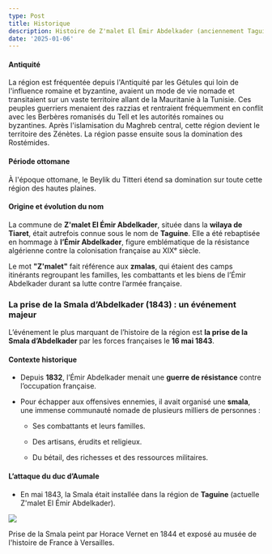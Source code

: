 ```yaml
---
type: Post
title: Historique
description: Histoire de Z'malet El Émir Abdelkader (anciennement Taguine)
date: '2025-01-06'
---
```

#### **Antiquité**

La région est fréquentée depuis l'Antiquité par les Gétules qui loin de l'influence romaine et byzantine, avaient un mode de vie nomade et transitaient sur un vaste territoire allant de la Mauritanie à la Tunisie. Ces peuples guerriers menaient des razzias et rentraient fréquemment en conflit avec les Berbères romanisés du Tell et les autorités romaines ou byzantines.
Après l'islamisation du Maghreb central, cette région devient le territoire des Zénètes. La région passe ensuite sous la domination des Rostémides.

#### **Période ottomane**

À l'époque ottomane, le Beylik du Titteri étend sa domination sur toute cette région des hautes plaines.

#### **Origine et évolution du nom**

La commune de **Z'malet El Émir Abdelkader**, située dans la **wilaya de Tiaret**, était autrefois connue sous le nom de **Taguine**. Elle a été rebaptisée en hommage à **l’Émir Abdelkader**, figure emblématique de la résistance algérienne contre la colonisation française au XIXᵉ siècle.

Le mot **"Z'malet"** fait référence aux **zmalas**, qui étaient des camps itinérants regroupant les familles, les combattants et les biens de l’Émir Abdelkader durant sa lutte contre l’armée française.

### **La prise de la Smala d’Abdelkader (1843) : un événement majeur**

L’événement le plus marquant de l’histoire de la région est **la prise de la Smala d’Abdelkader** par les forces françaises le **16 mai 1843**.

#### **Contexte historique**

*   Depuis **1832**, l’Émir Abdelkader menait une **guerre de résistance** contre l’occupation française.

*   Pour échapper aux offensives ennemies, il avait organisé une **smala**, une immense communauté nomade de plusieurs milliers de personnes :

    *   Ses combattants et leurs familles.

    *   Des artisans, érudits et religieux.

    *   Du bétail, des richesses et des ressources militaires.

#### **L’attaque du duc d’Aumale**

*   En mai 1843, la Smala était installée dans la région de **Taguine** (actuelle Z'malet El Émir Abdelkader).

![](/images/Smala%20Émir%20Abdelkader%20-%20Horace%20Vernet.jpg)

Prise de la Smala peint par Horace Vernet en 1844 et exposé au musée de l'histoire de France à Versailles.
